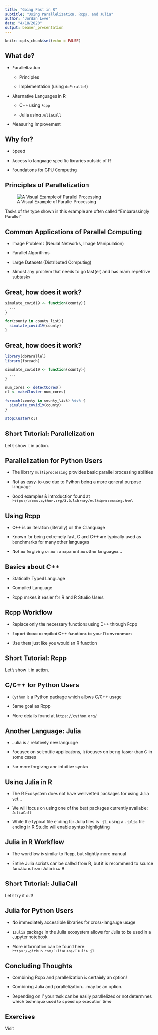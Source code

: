 ```yaml
---
title: "Going Fast in R"
subtitle: "Using Parallelization, Rcpp, and Julia"
author: "Jordan Love"
date: "4/18/2020"
output: beamer_presentation
---
```


```r
knitr::opts_chunk$set(echo = FALSE)
```

## What do?

- Parallelization

  - Principles
  
  - Implementation (using `doParallel`)
  
- Alternative Languages in R

  - C++ using `Rcpp`
  
  - Julia using `JuliaCall`

- Measuring Improvement

## Why for?

- Speed

- Access to language specific libraries outside of R

- Foundations for GPU Computing

## Principles of Parallelization

![A Visual Example of Parallel Processing](/home/jordanlove/Downloads/parallelization_graphic.jpg)

Tasks of the type shown in this example are often called "Embarassingly Parallel"

## Common Applications of Parallel Computing

- Image Problems (Neural Networks, Image Manipulation)

- Parallel Algorithms 

- Large Datasets (Distributed Computing)

- Almost any problem that needs to go fast(er) and has many repetitive subtasks

## Great, how does it work?

```r
simulate_covid19 <- function(county){
  ...
}

for(county in county_list){
  simulate_covid19(county)
}
```

## Great, how does it work?

```r
library(doParallel)
library(foreach)

simulate_covid19 <- function(county){
  ...
}

num_cores <- detectCores()
cl <- makeCluster(num_cores)

foreach(county in county_list) %do% {
  simulate_covid19(county)
}

stopCluster(cl)
```

## Short Tutorial: Parallelization

Let's show it in action.

## Parallelization for Python Users

- The library `multiprocessing` provides basic parallel processing abilities

- Not as easy-to-use due to Python being a more general purpose language

- Good examples & introduction found at `https://docs.python.org/3.8/library/multiprocessing.html`

## Using Rcpp 

- C++ is an iteration (literally) on the C language

- Known for being extremely fast, C and C++ are typically used as benchmarks for many other languages

- Not as forgiving or as transparent as other languages...

## Basics about C++

- Statically Typed Language

- Compiled Language

- Rcpp makes it easier for R and R Studio Users

## Rcpp Workflow

- Replace only the necessary functions using C++ through Rcpp

- Export those compiled C++ functions to your R environment

- Use them just like you would an R function

## Short Tutorial: Rcpp

Let's show it in action.

## C/C++ for Python Users

- `Cython` is a Python package which allows C/C++ usage

- Same goal as Rcpp

- More details found at `https://cython.org/`

## Another Language: Julia

- Julia is a relatively new language

- Focused on scientific applications, it focuses on being faster than C in some cases

- Far more forgiving and intuitive syntax

## Using Julia in R

- The R Ecosystem does not have well vetted packages for using Julia yet...

- We will focus on using one of the best packages currently available: `JuliaCall`

- While the typical file ending for Julia files is `.jl`, using a `.julia` file ending in R Studio will enable syntax highlighting

## Julia in R Workflow

- The workflow is similar to Rcpp, but slightly more manual

- Entire Julia scripts can be called from R, but it is recommend to source functions from Julia into R

## Short Tutorial: JuliaCall

Let's try it out!

## Julia for Python Users

- No immediately accessible libraries for cross-langauge usage

- `IJulia` package in the Julia ecosystem allows for Julia to be used in a Jupyter notebook

- More information can be found here: `https://github.com/JuliaLang/IJulia.jl`

## Concluding Thoughts

- Combining Rcpp and parallelization is certainly an option!

- Combining Julia and parallelization... may be an option.

- Depending on if your task can be easily parallelized or not determines which technique used to speed up execution time

## Exercises

Visit 
